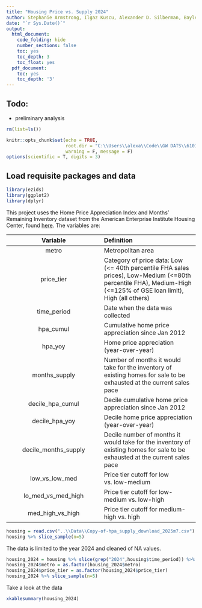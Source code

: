 ```yaml
---
title: "Housing Price vs. Supply 2024"
author: Stephanie Armstrong, Ilgaz Kuscu, Alexander D. Silberman, Baylee Wechsler
date: "`r Sys.Date()`"
output:
  html_document:
    code_folding: hide
    number_sections: false
    toc: yes
    toc_depth: 3
    toc_float: yes
  pdf_document:
    toc: yes
    toc_depth: '3'
---
```


## Todo:

- preliminary analysis

```r
rm(list=ls())
```

```r
knitr::opts_chunk$set(echo = TRUE,
                      root.dir = "C:\\Users\\alexa\\Code\\GW DATS\\6101 Intro to Data Science\\Project 1\\GitHub",
                      warning = F, message = F)
options(scientific = T, digits = 3)
```

## Load requisite packages and data

```r
library(ezids)
library(ggplot2)
library(dplyr)
```

This project uses the Home Price Appreciation Index and Months' Remaining Inventory dataset from the American Enterprise Institute Housing Center, found [here](https://www.aei.org/home-price-appreciation-index-and-months-remaining-inventory/). The variables are:  

Variable |  Definition  
  :-:    |  :-- 
metro	 | Metropolitan area
price_tier | Category of price data: Low (<= 40th percentile FHA sales prices), Low-Medium (<=80th percentile FHA), Medium-High (<=125% of GSE loan limit), High (all others)
time_period | Date when the data was collected
hpa_cumul | Cumulative home price appreciation since Jan 2012
hpa_yoy | Home price appreciation (year-over-year)
months_supply | Number of months it would take for the inventory of existing homes for sale to be exhausted at the current sales pace
decile_hpa_cumul | Decile cumulative home price appreciation since Jan 2012
decile_hpa_yoy | Decile home price appreciation (year-over-year)
decile_months_supply | Decile number of months it would take for the inventory of existing homes for sale to be exhausted at the current sales pace
low_vs_low_med | Price tier cutoff for low vs. low-medium
lo_med_vs_med_high | Price tier cutoff for low-medium vs. low-high
med_high_vs_high | Price tier cutoff for medium-high vs. high

```r
housing = read.csv("..\\Data\\Copy-of-hpa_supply_download_2025m7.csv")
housing %>% slice_sample(n=5)
```

The data is limited to the year 2024 and cleaned of NA values.

```r
housing_2024 = housing %>% slice(grep("2024",housing$time_period)) %>% na.omit
housing_2024$metro = as.factor(housing_2024$metro)
housing_2024$price_tier = as.factor(housing_2024$price_tier)
housing_2024 %>% slice_sample(n=5)
```

Take a look at the data

```r
xkablesummary(housing_2024)
```


